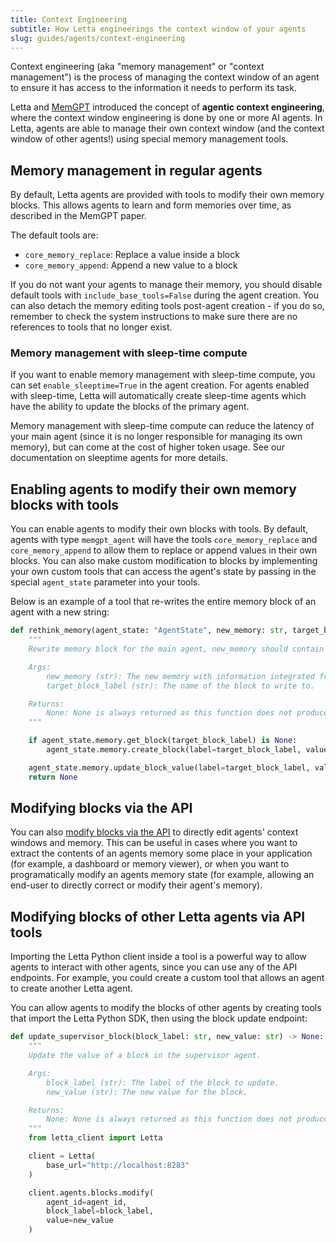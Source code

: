 ```yaml
---
title: Context Engineering
subtitle: How Letta engineerings the context window of your agents
slug: guides/agents/context-engineering
---
```


Context engineering (aka "memory management" or "context management") is the process of managing the context window of an agent to ensure it has access to the information it needs to perform its task.

Letta and [MemGPT](https://arxiv.org/abs/2310.08560) introduced the concept of **agentic context engineering**, where the context window engineering is done by one or more AI agents. In Letta, agents are able to manage their own context window (and the context window of other agents!) using special memory management tools.

## Memory management in regular agents
By default, Letta agents are provided with tools to modify their own memory blocks. This allows agents to learn and form memories over time, as described in the MemGPT paper.

The default tools are:
* `core_memory_replace`: Replace a value inside a block
* `core_memory_append`: Append a new value to a block

If you do not want your agents to manage their memory, you should disable default tools with `include_base_tools=False` during the agent creation. You can also detach the memory editing tools post-agent creation - if you do so, remember to check the system instructions to make sure there are no references to tools that no longer exist.

### Memory management with sleep-time compute
If you want to enable memory management with sleep-time compute, you can set `enable_sleeptime=True` in the agent creation. For agents enabled with sleep-time, Letta will automatically create sleep-time agents which have the ability to update the blocks of the primary agent.

Memory management with sleep-time compute can reduce the latency of your main agent (since it is no longer responsible for managing its own memory), but can come at the cost of higher token usage. See our documentation on sleeptime agents for more details.

## Enabling agents to modify their own memory blocks with tools
You can enable agents to modify their own blocks with tools. By default, agents with type `memgpt_agent` will have the tools `core_memory_replace` and `core_memory_append` to allow them to replace or append values in their own blocks. You can also make custom modification to blocks by implementing your own custom tools that can access the agent's state by passing in the special `agent_state` parameter into your tools.

Below is an example of a tool that re-writes the entire memory block of an agent with a new string:
```python
def rethink_memory(agent_state: "AgentState", new_memory: str, target_block_label: str) -> None:
    """
    Rewrite memory block for the main agent, new_memory should contain all current information from the block that is not outdated or inconsistent, integrating any new information, resulting in a new memory block that is organized, readable, and comprehensive.

    Args:
        new_memory (str): The new memory with information integrated from the memory block. If there is no new information, then this should be the same as the content in the source block.
        target_block_label (str): The name of the block to write to.

    Returns:
        None: None is always returned as this function does not produce a response.
    """

    if agent_state.memory.get_block(target_block_label) is None:
        agent_state.memory.create_block(label=target_block_label, value=new_memory)

    agent_state.memory.update_block_value(label=target_block_label, value=new_memory)
    return None
```

## Modifying blocks via the API
You can also [modify blocks via the API](/api-reference/agents/blocks/modify) to directly edit agents' context windows and memory. This can be useful in cases where you want to extract the contents of an agents memory some place in your application (for example, a dashboard or memory viewer), or when you want to programatically modify an agents memory state (for example, allowing an end-user to directly correct or modify their agent's memory).

## Modifying blocks of other Letta agents via API tools

<Tip>
Importing the Letta Python client inside a tool is a powerful way to allow agents to interact with other agents, since you can use any of the API endpoints. For example, you could create a custom tool that allows an agent to create another Letta agent.
</Tip>

You can allow agents to modify the blocks of other agents by creating tools that import the Letta Python SDK, then using the block update endpoint:
```python maxLines=50
def update_supervisor_block(block_label: str, new_value: str) -> None:
    """
    Update the value of a block in the supervisor agent.

    Args:
        block_label (str): The label of the block to update.
        new_value (str): The new value for the block.

    Returns:
        None: None is always returned as this function does not produce a response.
    """
    from letta_client import Letta

    client = Letta(
        base_url="http://localhost:8283"
    )

    client.agents.blocks.modify(
        agent_id=agent_id,
        block_label=block_label,
        value=new_value
    )
```
